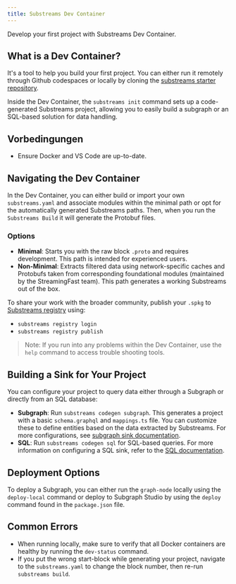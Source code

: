 ```yaml
---
title: Substreams Dev Container
---
```


Develop your first project with Substreams Dev Container.

## What is a Dev Container?

It's a tool to help you build your first project. You can either run it remotely through Github codespaces or locally by cloning the [substreams starter repository](https://github.com/streamingfast/substreams-starter?tab=readme-ov-file).

Inside the Dev Container, the `substreams init` command sets up a code-generated Substreams project, allowing you to easily build a subgraph or an SQL-based solution for data handling.

## Vorbedingungen

- Ensure Docker and VS Code are up-to-date.

## Navigating the Dev Container

In the Dev Container, you can either build or import your own `substreams.yaml` and associate modules within the minimal path or opt for the automatically generated Substreams paths. Then, when you run the `Substreams Build` it will generate the Protobuf files.

### Options

- **Minimal**: Starts you with the raw block `.proto` and requires development. This path is intended for experienced users.
- **Non-Minimal**: Extracts filtered data using network-specific caches and Protobufs taken from corresponding foundational modules (maintained by the StreamingFast team). This path generates a working Substreams out of the box.

To share your work with the broader community, publish your `.spkg` to [Substreams registry](https://substreams.dev/) using:

- `substreams registry login`
- `substreams registry publish`

> Note: If you run into any problems within the Dev Container, use the `help` command to access trouble shooting tools.

## Building a Sink for Your Project

You can configure your project to query data either through a Subgraph or directly from an SQL database:

- **Subgraph**: Run `substreams codegen subgraph`. This generates a project with a basic `schema.graphql` and `mappings.ts` file. You can customize these to define entities based on the data extracted by Substreams. For more configurations, see [subgraph sink documentation](https://docs.substreams.dev/how-to-guides/sinks/subgraph).
- **SQL**: Run `substreams codegen sql` for SQL-based queries. For more information on configuring a SQL sink, refer to the [SQL documentation](https://docs.substreams.dev/how-to-guides/sinks/sql-sink).

## Deployment Options

To deploy a Subgraph, you can either run the `graph-node` locally using the `deploy-local` command or deploy to Subgraph Studio by using the `deploy` command found in the `package.json` file.

## Common Errors

- When running locally, make sure to verify that all Docker containers are healthy by running the `dev-status` command.
- If you put the wrong start-block while generating your project, navigate to the `substreams.yaml` to change the block number, then re-run `substreams build`.
